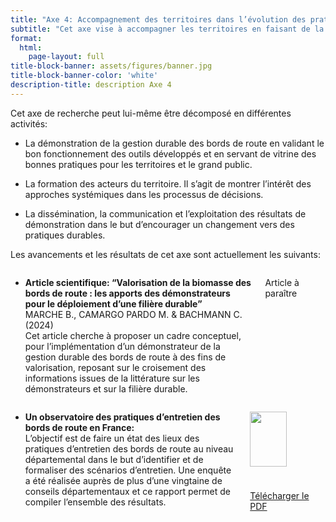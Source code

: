 ```yaml
---
title: "Axe 4: Accompagnement des territoires dans l’évolution des pratiques"
subtitle: "Cet axe vise à accompagner les territoires en faisant de la chaire un espace d’échange, de restitution et de mise à disposition de connaissances par la démonstration des outils/méthodes développés dans les axes précédents, par la formation et la mise en valeur des bonnes pratiques sur les territoires d’expérimentation."
format: 
  html:
    page-layout: full
title-block-banner: assets/figures/banner.jpg
title-block-banner-color: 'white'
description-title: description Axe 4
---
```


Cet axe de recherche peut lui-même être décomposé en différentes activités:

- La démonstration de la gestion durable des bords de route en validant le bon fonctionnement des outils développés et en servant de vitrine des bonnes pratiques pour les territoires et le grand public.

- La formation des acteurs du territoire. Il s'agit de montrer l'intérêt des approches systémiques dans les processus de décisions.

- La dissémination, la communication et l'exploitation des résultats de démonstration dans le but d'encourager un changement vers des pratiques durables.

Les avancements et les résultats de cet axe sont actuellement les suivants:

:::: {.columns .column-page-inset}
::: {.column width="80%"}
- **Article scientifique: "Valorisation de la biomasse des bords de route : les apports des démonstrateurs pour le déploiement d’une filière durable"** <br>
MARCHE B., CAMARGO PARDO M. & BACHMANN C. (2024) <br>
Cet article cherche à proposer un cadre conceptuel, pour l’implémentation d’un démonstrateur de la gestion durable des bords de route à des fins de valorisation, reposant sur le croisement des informations issues de la littérature sur les démonstrateurs et sur la filière durable.
:::
::: {.column width="20%"}
Article à paraître
:::
::::

:::: {.columns .column-page-inset}
::: {.column width="75%"}
- **Un observatoire des pratiques d'entretien des bords de route en France:** <br>
L'objectif est de faire un état des lieux des pratiques d'entretien des bords de route au niveau départemental dans le but d'identifier et de formaliser des scénarios d'entretien. Une enquête a été réalisée auprès de plus d'une vingtaine de conseils départementaux et ce rapport permet de compiler l'ensemble des résultats.
:::
::: {.column width="25%"}
![](assets/img_observatoire.JPG){width=70% fig-align='center'}
[Télécharger le PDF](https://drive.google.com/file/d/15xHW4QB07705LAqrpRR5bm0CmlJw2Bjj/view?usp=drive_link)
:::
::::

